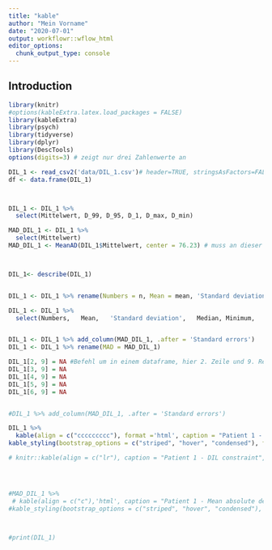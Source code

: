 ```yaml
---
title: "kable"
author: "Mein Vorname"
date: "2020-07-01"
output: workflowr::wflow_html
editor_options:
  chunk_output_type: console
---
```


## Introduction

```r
library(knitr)
#options(kableExtra.latex.load_packages = FALSE)
library(kableExtra)
library(psych)
library(tidyverse)
library(dplyr)
library(DescTools)
options(digits=3) # zeigt nur drei Zahlenwerte an

DIL_1 <- read_csv2('data/DIL_1.csv')# header=TRUE, stringsAsFactors=FALSE, sep=";", dec=",", row.names="Dosisname")
df <- data.frame(DIL_1)



DIL_1 <- DIL_1 %>% 
  select(Mittelwert, D_99, D_95, D_1, D_max, D_min)

MAD_DIL_1 <- DIL_1 %>%
  select(Mittelwert)
MAD_DIL_1 <- MeanAD(DIL_1$Mittelwert, center = 76.23) # muss an dieser Stelle stehen, ansonsten Fehlermeldung



DIL_1<- describe(DIL_1)


DIL_1 <- DIL_1 %>% rename(Numbers = n, Mean = mean, 'Standard deviation' = sd, Median = median, 'Standard errors' = se, Minimum = min, Maximum = max, Range = range)

DIL_1 <- DIL_1 %>% 
  select(Numbers,	Mean,	'Standard deviation',	Median,	Minimum,	Maximum, Range, 'Standard errors')


DIL_1 <- DIL_1 %>% add_column(MAD_DIL_1, .after = 'Standard errors')
DIL_1 <- DIL_1 %>% rename(MAD = MAD_DIL_1)

DIL_1[2, 9] = NA #Befehl um in einem dataframe, hier 2. Zeile und 9. Reihe einen neuen Wert (hier 0) eibnzusetzen
DIL_1[3, 9] = NA
DIL_1[4, 9] = NA
DIL_1[5, 9] = NA
DIL_1[6, 9] = NA


#DIL_1 %>% add_column(MAD_DIL_1, .after = 'Standard errors')

DIL_1 %>%
  kable(align = c("ccccccccc"), format ='html', caption = "Patient 1 - DIL constraint") %>%
kable_styling(bootstrap_options = c("striped", "hover", "condensed"), full_width = TRUE) 

# knitr::kable(align = c("lr"), caption = "Patient 1 - DIL constraint", col.names = c("DIL boost constraint", "Numbers")) %>%




#MAD_DIL_1 %>%
 # kable(align = c("c"),'html', caption = "Patient 1 - Mean absolute deviation from the Boost constraint", col.names = c("MAD - Boost constraint")) %>%
#kable_styling(bootstrap_options = c("striped", "hover", "condensed"), full_width = TRUE)



#print(DIL_1)

```

